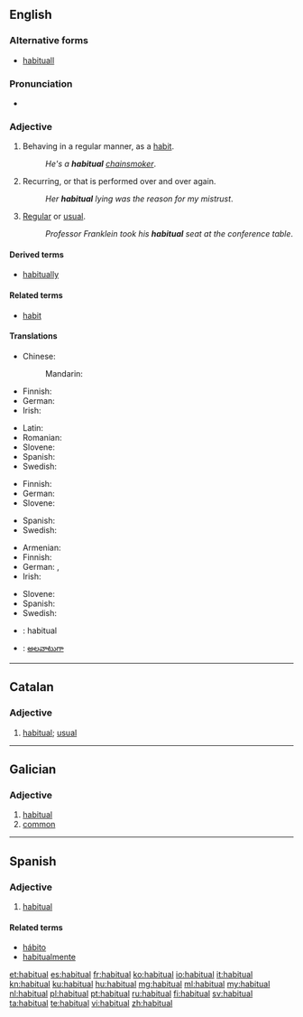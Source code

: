==English==

===Alternative forms===
* [[habituall]] {{qualifier|obsolete}}

===Pronunciation===
* {{audio|en-us-habitual.ogg|Audio (US)}}

===Adjective===
{{en-adj}}

# Behaving in a regular manner, as a [[habit]].
#: ''He's a '''habitual''' [[chain-smoke|chainsmoker]]''.
# Recurring, or that is performed over and over again.
#: ''Her '''habitual''' lying was the reason for my mistrust''.
# [[regular|Regular]] or [[usual]].
#: ''Professor Franklein took his '''habitual''' seat at the conference table''.

====Derived terms====
* [[habitually]]

====Related terms====
* [[habit]]

====Translations====
{{trans-top|behaving in a regular manner, as a habit}}
* Chinese:
*: Mandarin: {{t|cmn|习惯的|tr=xíguàn de|sc=Hani}}
* Finnish: {{t-|fi|tavanomainen}}
* German: {{t+|de|gewohnt}}
* Irish: {{t-|ga|rialta}}
{{trans-mid}}
* Latin: {{t-|la|habitualis}}
* Romanian: {{t-|ro|de obicei}}
* Slovene: {{t-|sl|običajen|alt=običájen}}
* Spanish: {{t-|es|habitual}}
* Swedish: {{t-|sv|vanemässig}}
{{trans-bottom}}

{{trans-top|recurring, or that is performed over and over again}}
* Finnish: {{t-|fi|tavanomainen}}
* German: {{t+|de|gewohnt}}
* Slovene: {{t-|sl|običajen|alt=običájen}}
{{trans-mid}}
* Spanish: {{t-|es|habitual}}
* Swedish: {{t-|sv|vanemässig}}
{{trans-bottom}}

{{trans-top|being regular or usual}}
* Armenian: {{t-|hy|սովորական|tr=sovorakan}}
* Finnish: {{t-|fi|tavanomainen}}
* German: {{t+|de|gewohnt}}, {{t+|de|gewöhnlich}}
* Irish: {{t-|ga|rialta}}
{{trans-mid}}
* Slovene: {{t-|sl|običajen|alt=običájen}}
* Spanish: {{t-|es|habitual}}
* Swedish: {{t+|sv|vanlig}}
{{trans-bottom}}

{{checktrans-top}}
* {{ttbc|ia}}: habitual
{{trans-mid}}
* {{ttbc|te}}: [[అలవాటుగా]]
{{trans-bottom}}

----

==Catalan==

===Adjective===
{{ca-adj|mf}}

# [[#English|habitual]]; [[usual]]

----

==Galician==

===Adjective===
{{gl-adj|f=habitual|pl=habituais}}

# [[#English|habitual]]
# [[common]]

----

==Spanish==

===Adjective===
{{es-adj|pl=habituales}}

# [[#English|habitual]]

====Related terms====
* [[hábito]]
* [[habitualmente]]

[[et:habitual]]
[[es:habitual]]
[[fr:habitual]]
[[ko:habitual]]
[[io:habitual]]
[[it:habitual]]
[[kn:habitual]]
[[ku:habitual]]
[[hu:habitual]]
[[mg:habitual]]
[[ml:habitual]]
[[my:habitual]]
[[nl:habitual]]
[[pl:habitual]]
[[pt:habitual]]
[[ru:habitual]]
[[fi:habitual]]
[[sv:habitual]]
[[ta:habitual]]
[[te:habitual]]
[[vi:habitual]]
[[zh:habitual]]
